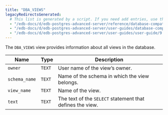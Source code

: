 ```yaml
---
title: "DBA_VIEWS"
legacyRedirectsGenerated:
  # This list is generated by a script. If you need add entries, use the `legacyRedirects` key.
  - "/edb-docs/d/edb-postgres-advanced-server/reference/database-compatibility-for-oracle-developers-reference-guide/9.6/Database_Compatibility_for_Oracle_Developers_Reference_Guide.1.163.html"
  - "/edb-docs/d/edb-postgres-advanced-server/user-guides/database-compatibility-for-oracle-developers-guide/9.5/Database_Compatibility_for_Oracle_Developers_Guide.1.275.html"
  - "/edb-docs/d/edb-postgres-advanced-server/user-guides/user-guide/9.5/EDB_Postgres_Enterprise_Guide.1.221.html"
---
```


<div id="dba_views" class="registered_link"></div>

The `DBA_VIEWS` view provides information about all views in the database.

| Name          | Type   | Description                                               |
| ------------- | ------ | --------------------------------------------------------- |
| `owner`       | `TEXT` | User name of the view’s owner.                            |
| `schema_name` | `TEXT` | Name of the schema in which the view belongs.             |
| `view_name`   | `TEXT` | Name of the view.                                         |
| `text`        | `TEXT` | The text of the `SELECT` statement that defines the view. |
